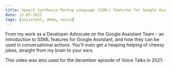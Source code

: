 ```yaml
---
title: Speech Synthesis Markup Language (SSML) features for Google Assistant
date: 12-03-2021
tags: [assistant, demo, voice]
---
```


<YouTube youTubeId="JJL_dSMgTQ0" />

From my work as a Developer Advocate on the Google Assistant Team - an introduction to SSML features for Google Assistant, and how they can be used in conversational actions. You'll even get a heaping helping of cheesy jokes, straight from my brain to your ears.

This video was also used for the december episode of Voice Talks in 2021:

<YouTube youTubeId="evgasOrnQhY" />
